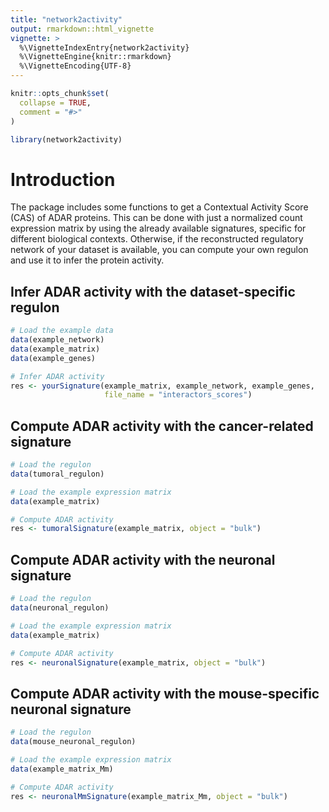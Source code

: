 ```yaml
---
title: "network2activity"
output: rmarkdown::html_vignette
vignette: >
  %\VignetteIndexEntry{network2activity}
  %\VignetteEngine{knitr::rmarkdown}
  %\VignetteEncoding{UTF-8}
---
```


```r
knitr::opts_chunk$set(
  collapse = TRUE,
  comment = "#>"
)
```

```r
library(network2activity)
```

# Introduction

The package includes some functions to get a Contextual Activity Score (CAS) of
ADAR proteins. This can be done with just a normalized count expression matrix
by using the already available signatures, specific for different biological
contexts. Otherwise, if the reconstructed regulatory network of your dataset is
available, you can compute your own regulon and use it to infer the protein
activity.

## Infer ADAR activity with the dataset-specific regulon

```r
# Load the example data
data(example_network)
data(example_matrix)
data(example_genes)

# Infer ADAR activity
res <- yourSignature(example_matrix, example_network, example_genes, 
                     file_name = "interactors_scores")
```

## Compute ADAR activity with the cancer-related signature

```r
# Load the regulon
data(tumoral_regulon)

# Load the example expression matrix
data(example_matrix)

# Compute ADAR activity
res <- tumoralSignature(example_matrix, object = "bulk")
```

## Compute ADAR activity with the neuronal signature

```r
# Load the regulon
data(neuronal_regulon)

# Load the example expression matrix
data(example_matrix)

# Compute ADAR activity
res <- neuronalSignature(example_matrix, object = "bulk")
```

## Compute ADAR activity with the mouse-specific neuronal signature

```r
# Load the regulon
data(mouse_neuronal_regulon)

# Load the example expression matrix
data(example_matrix_Mm)

# Compute ADAR activity
res <- neuronalMmSignature(example_matrix_Mm, object = "bulk")
```

